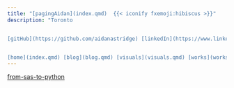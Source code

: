 ```yaml
---
title: "[pagingAidan](index.qmd)  {{< iconify fxemoji:hibiscus >}}"
description: "Toronto


[gitHub](https://github.com/aidanastridge) [linkedIn](https://www.linkedin.com/in/aidanastridge/) [x](https://x.com/aidanastridge) [email](mailto:astridgeaidan@gmail.com)   


[home](index.qmd) [blog](blog.qmd) [visuals](visuals.qmd) [works](works.qmd)"
---
```


[from-sas-to-python]()
